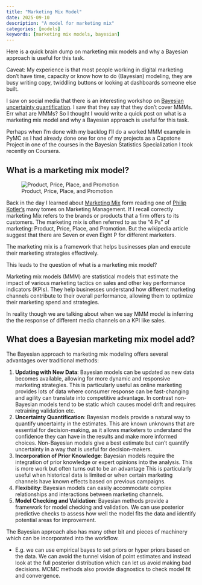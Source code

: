 ```yaml
---
title: "Marketing Mix Model"
date: 2025-09-10
description: "A model for marketing mix"
categories: [models]
keywords: [marketing mix models, bayesian]
---
```



Here is a quick brain dump on marketing mix models and why a Bayesian approach is useful for this task.

Caveat: My experience is that most people working in digital marketing don't have time, capacity or know how to do (Bayesian) modeling, they are busy writing copy, twiddling buttons or looking at dashboards someone else built.

I saw on social media that there is an interesting workshop on [Bayesian uncertainty quantification](https://www.pymc-labs.com/workshops/applied-bayesian-modeling). I saw that they say that they don't cover MMMs. 
Err what are MMMs? So I thought I would write a quick post on what is a marketing mix model and why a Bayesian approach is useful for this task.

Perhaps when I'm done with my backlog I'll do a worked MMM example in PyMC as I had already done one for one of my projects as a Capstone Project in one of the courses in the Bayesian Statistics Specialization I took recently on Coursera.

## What is a marketing mix model?


![Product, Price, Place, and Promotion](https://upload.wikimedia.org/wikipedia/commons/4/43/4Ps.jpg){.column-margin }

Back in the day I learned about [Marketing Mix](https://en.wikipedia.org/wiki/Marketing_mix)  form reading one of [Philip Kotler's](https://en.wikipedia.org/wiki/Philip_Kotler) many tomes on Marketing Management.  If I recall correctly marketing Mix refers to the brands or products that a firm offers to its customers. The marketing mix is often referred to as the "4 Ps" of marketing: Product, Price, Place, and Promotion. But the wikipedia article suggest that there are Seven or even Eight P for different marketers. 

The marketing mix is a framework that helps businesses plan and execute their marketing strategies effectively.

This leads to the question of what is a marketing mix model?

Marketing mix models (MMM) are statistical models that estimate the impact of various marketing tactics on sales and other key performance indicators (KPIs). They help businesses understand how different marketing channels contribute to their overall performance, allowing them to optimize their marketing spend and strategies.

In reality though we are talking about when we say MMM model is inferring the the response of different media channels on a KPI like sales. 


## What does a Bayesian marketing mix model add?

The Bayesian approach to marketing mix modeling offers several advantages over traditional methods:


1. **Updating with New Data**: Bayesian models can be updated as new data becomes available, allowing for more dynamic and responsive marketing strategies. This is particularly useful as online marketing provides lots of data where consumer response can be fast-changing and agility can translate into competitive advantage. In contrast non-Bayesian models tend to be static which causes model drift and requires retraining validation etc.
2. **Uncertainty Quantification**: Bayesian models provide a natural way to quantify uncertainty in the estimates. This are known unknowns that are essential for decision-making, as it allows marketers to understand the confidence they can have in the results and make more informed choices. Non-Bayesian models give a best estimate but can't quantify uncertainty in a way that is useful for decision-makers. 
3. **Incorporation of Prior Knowledge**: Bayesian models require the integration of prior knowledge or expert opinions into the analysis. This is more work but often turns out to be an advantage This is particularly useful when historical data is limited or when certain marketing channels have known effects based on previous campaigns.
4. **Flexibility**: Bayesian models can easily accommodate complex relationships and interactions between marketing channels.
5. **Model Checking and Validation**: Bayesian methods provide a framework for model checking and validation. We can use posterior predictive checks to assess how well the model fits the data and identify potential areas for improvement.

The Bayesian approach also has many other bit and pieces of machinery which can be incorporated into the workflow.

- E.g. we can use empirical bayes to set priors or hyper priors based on the data. 
We can avoid the tunnel vision of point estimates and instead look at the full posterior distribution which can let us avoid making bad decisions.
MCMC methods also provide diagnostics to check model fit and convergence.

